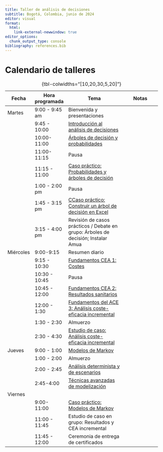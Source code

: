 ```yaml
---
title: Taller de análisis de decisiones
subtitle: Bogotá, Colombia, junio de 2024
editor: visual
format: 
  html:
    link-external-newwindow: true
editor_options: 
  chunk_output_type: console
bibliography: references.bib
---
```


# Calendario de talleres

| Fecha     | Hora programada | Tema                                                                                                                                          | Notas |
|-------------|-------------|-----------------------------------|-----------------------|
| Martes    | 9:00 - 9:45 am  | Bienvenida y presentaciones                                                                                                                   |       |
|           | 9:45 - 10:00    | [Introducción al análisis de decisiones](lectures/ESP_lec_1a.introduction-to-decision-analysis.qmd)                                               |       |
|           | 10:00-11:00     | [Árboles de decisión y probabilidades](lectures/ESP_lec_2.decision-trees-and-probabilities.qmd)                                                   |       |
|           | 11:00-11:15     | Pausa                                                                                                                                         |       |
|           | 11:15 - 11:00   | [Caso práctico: Probabilidades y árboles de decisión](case-studies/cs_prob-decision.html)                                                     |       |
|           | 1:00 - 2:00 pm  | Pausa                                                                                                                                         |       |
|           | 1:45 - 3:15 pm  | [C](case-studies/cs_decision-tree-excel.qmd)[Caso práctico: Construir un árbol de decisión en Excel](case-studies/cs_decision-tree-excel.qmd) |       |
|           | 3:15 - 4:00 pm  | Revisión de casos prácticos / Debate en grupo: Árboles de decisión; Instalar Amua                                                             |       |
| Miércoles | 9:00-9:15       | Resumen diario                                                                                                                                |       |
|           | 9:15 - 10:30    | [Fundamentos CEA 1: Costes](lectures/lec_5a.cea-fundamentals1.qmd)                                                                            |       |
|           | 10:30 - 10:45   | Pausa                                                                                                                                         |       |
|           | 10:45 - 12:00   | [Fundamentos CEA 2: Resultados sanitarios](lectures/lec_5b.cea-fundamentals2.qmd)                                                             |       |
|           | 12:00 - 1:30    | [Fundamentos del ACE 3: Análisis coste-eficacia incremental](lectures/lec_6.ICERs.qmd)                                                        |       |
|           | 1:30 - 2:30     | Almuerzo                                                                                                                                      |       |
|           | 2:30 - 4:30     | [Estudio de caso: Análisis coste-eficacia incremental](case-studies/cs_icer.html)                                                             |       |
| Jueves    | 9:00 - 1:00     | [Modelos de Markov](lectures/lec_7.MarkovModels1.qmd)                                                                                         |       |
|           | 1:00 - 2:00     | Almuerzo                                                                                                                                      |       |
|           | 2:00 - 2:45     | [Análisis determinista y de escenarios](lectures/lec_sensitivity.qmd)                                                                         |       |
|           | 2:45-4:00       | [Técnicas avanzadas de modelización](lectures/lec_advanced-modeling-techniques.qmd)                                                           |       |
| Viernes   |                 |                                                                                                                                               |       |
|           | 9:00- 11:00     | [Caso práctico: Modelos de Markov](case-studies/cs_markov.qmd)                                                                                |       |
|           | 11:00 - 11:45   | Estudio de caso en grupo: Resultados y CEA incremental                                                                                        |       |
|           | 11:45 - 12:00   | Ceremonia de entrega de certificados                                                                                                          |       |

: {tbl-colwidths="\[10,20,30,5,20\]"}
